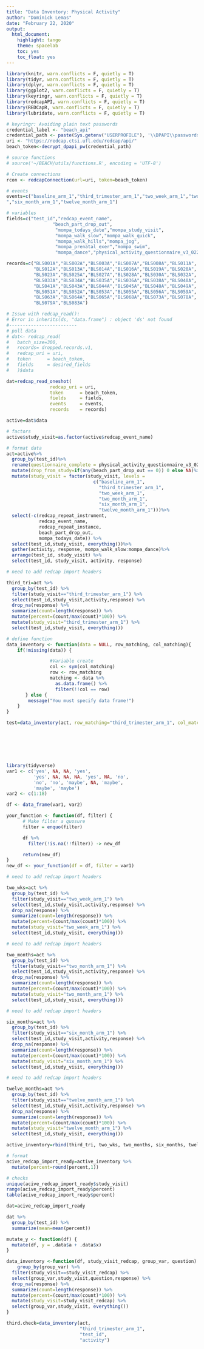 ```yaml
---
title: "Data Inventory: Physical Activity"
author: "Dominick Lemas"
date: "February 22, 2020"
output:
  html_document:
    highlight: tango
    theme: spacelab
    toc: yes
    toc_float: yes
---
```


```r

library(knitr, warn.conflicts = F, quietly = T)
library(tidyr, warn.conflicts = F, quietly = T)
library(dplyr, warn.conflicts = F, quietly = T)
library(ggplot2, warn.conflicts = F, quietly = T)
library(keyringr, warn.conflicts = F, quietly = T)
library(redcapAPI, warn.conflicts = F, quietly = T)
library(REDCapR, warn.conflicts = F, quietly = T)
library(lubridate, warn.conflicts = F, quietly = T)

# keyringr: Avoiding plain text passwords
credential_label <- "beach_api"
credential_path <- paste(Sys.getenv("USERPROFILE"), '\\DPAPI\\passwords\\', Sys.info()["nodename"], '\\', credential_label, '.txt', sep="")
uri <- "https://redcap.ctsi.ufl.edu/redcap/api/"
beach_token<-decrypt_dpapi_pw(credential_path)

# source functions
# source('~/BEACH/utils/functions.R', encoding = 'UTF-8')

```

```r

# Create connections
rcon <- redcapConnection(url=uri, token=beach_token)

# events
events=c("baseline_arm_1","third_trimester_arm_1","two_week_arm_1","two_month_arm_1
","six_month_arm_1","twelve_month_arm_1")

# variables
fields=c("test_id","redcap_event_name",
                 "beach_part_drop_out",
                  "mompa_todays_date","mompa_study_visit",
                  "mompa_walk_slow","mompa_walk_quick",
                  "mompa_walk_hills","mompa_jog",
                  "mompa_prenatal_exer","mompa_swim",
                  "mompa_dance","physical_activity_questionnaire_v3_022118_complete")

records=c("BLS001A","BLS002A","BLS003A","BLS007A","BLS008A","BLS011A",
          "BLS012A","BLS013A","BLS014A","BLS016A","BLS019A","BLS020A",
          "BLS023A","BLS025A","BLS027A","BLS028A","BLS030A","BLS032A",
          "BLS033A","BLS034A","BLS035A","BLS036A","BLS038A","BLS040A",
          "BLS041A","BLS043A","BLS044A","BLS045A","BLS048A","BLS049A",
          "BLS051A","BLS052A","BLS053A","BLS055A","BLS056A","BLS059A",
          "BLS063A","BLS064A","BLS065A","BLS068A","BLS073A","BLS078A",
          "BLS079A","BLS083A")

# Issue with redcap_read(): 
# Error in inherits(ds, "data.frame") : object 'ds' not found
#-------------------------
# pull data
# dat<- redcap_read(
#   batch_size=300,
#   records= dropped.records.v1,
#   redcap_uri = uri, 
#   token      = beach_token, 
#   fields     = desired_fields
#   )$data

dat=redcap_read_oneshot(
                redcap_uri = uri, 
                token      = beach_token,
                fields     = fields,
                events     = events,
                records    = records)

active=dat$data

# factors
active$study_visit=as.factor(active$redcap_event_name)


```

```r

# format data
act=active%>%
  group_by(test_id)%>%
  rename(questionnaire_complete = physical_activity_questionnaire_v3_022118_complete)%>%
  mutate(drop_from_study=if(any(beach_part_drop_out == 0)) 0 else NA)%>%
  mutate(study_visit = factor(study_visit, levels = 
                                c("baseline_arm_1",
                                  "third_trimester_arm_1",
                                  "two_week_arm_1",
                                  "two_month_arm_1",
                                  "six_month_arm_1",
                                  "twelve_month_arm_1")))%>%
  select(-c(redcap_repeat_instrument,
            redcap_event_name,
            redcap_repeat_instance,
            beach_part_drop_out,
            mompa_todays_date)) %>%
  select(test_id,study_visit, everything())%>%
  gather(activity, response, mompa_walk_slow:mompa_dance)%>%
  arrange(test_id, study_visit) %>%
  select(test_id, study_visit, activity, response)

```

```r

# need to add redcap import headers 

third_tri=act %>%
  group_by(test_id) %>%
  filter(study_visit=="third_trimester_arm_1") %>%
  select(test_id,study_visit,activity,response) %>%
  drop_na(response) %>%
  summarize(count=length(response)) %>%
  mutate(percent=(count/max(count)*100)) %>%
  mutate(study_visit="third_trimester_arm_1") %>%
  select(test_id,study_visit, everything())

# define function
data_inventory <- function(data = NULL, row_matching, col_matching){
    if(!missing(data)) {

                #Variable create
                col <- sym(col_matching)
                row <- row_matching
                matching <- data %>%
                  as.data.frame() %>%
                  filter(!!col == row) 
       } else {
        message("You must specify data frame!")
    }
}

test=data_inventory(act, row_matching="third_trimester_arm_1", col_matching="study_visit");test








```

```r
library(tidyverse)
var1 <- c('yes', NA, NA, 'yes', 
          'yes', NA, NA, NA, 'yes', NA, 'no', 
          'no', 'no', 'maybe', NA, 'maybe', 
          'maybe', 'maybe')
var2 <- c(1:18)

df <- data_frame(var1, var2)

your_function <- function(df, filter) {
      # Make filter a quosure
      filter = enquo(filter)

      df %>% 
        filter(!is.na(!!filter)) -> new_df

      return(new_df)
}
new_df <- your_function(df = df, filter = var1)
```



```r

# need to add redcap import headers 

two_wks=act %>%
  group_by(test_id) %>%
  filter(study_visit=="two_week_arm_1") %>%
  select(test_id,study_visit,activity,response) %>%
  drop_na(response) %>%
  summarize(count=length(response)) %>%
  mutate(percent=(count/max(count)*100)) %>%
  mutate(study_visit="two_week_arm_1") %>%
  select(test_id,study_visit, everything())

```


```r

# need to add redcap import headers 

two_months=act %>%
  group_by(test_id) %>%
  filter(study_visit=="two_month_arm_1") %>%
  select(test_id,study_visit,activity,response) %>%
  drop_na(response) %>%
  summarize(count=length(response)) %>%
  mutate(percent=(count/max(count)*100)) %>%
  mutate(study_visit="two_month_arm_1") %>%
  select(test_id,study_visit, everything())

```


```r

# need to add redcap import headers 

six_months=act %>%
  group_by(test_id) %>%
  filter(study_visit=="six_month_arm_1") %>%
  select(test_id,study_visit,activity,response) %>%
  drop_na(response) %>%
  summarize(count=length(response)) %>%
  mutate(percent=(count/max(count)*100)) %>%
  mutate(study_visit="six_month_arm_1") %>%
  select(test_id,study_visit, everything())

```


```r

# need to add redcap import headers 

twelve_months=act %>%
  group_by(test_id) %>%
  filter(study_visit=="twelve_month_arm_1") %>%
  select(test_id,study_visit,activity,response) %>%
  drop_na(response) %>%
  summarize(count=length(response)) %>%
  mutate(percent=(count/max(count)*100)) %>%
  mutate(study_visit="twelve_month_arm_1") %>%
  select(test_id,study_visit, everything())

```

```r

active_inventory=rbind(third_tri, two_wks, two_months, six_months, twelve_months)

# format
acive_redcap_import_ready=active_inventory %>%
  mutate(percent=round(percent,1))

# checks
unique(acive_redcap_import_ready$study_visit)
range(acive_redcap_import_ready$percent)
table(acive_redcap_import_ready$percent)

```

```r

dat=acive_redcap_import_ready

dat %>%
  group_by(test_id) %>%
  summarize(mean=mean(percent))


```


```r

mutate_y <- function(df) {
  mutate(df, y = .data$a + .data$x)
}

data_inventory <-function(df, study_visit_redcap, group_var, question) {
    group_by(group_var) %>%
  filter(study_visit==study_visit_redcap) %>%
  select(group_var,study_visit,question,response) %>%
  drop_na(response) %>%
  summarize(count=length(response)) %>%
  mutate(percent=(count/max(count)*100)) %>%
  mutate(study_visit=study_visit_redcap) %>%
  select(group_var,study_visit, everything())
}

third.check=data_inventory(act, 
                           "third_trimester_arm_1",
                           "test_id",
                           "activity")

```

